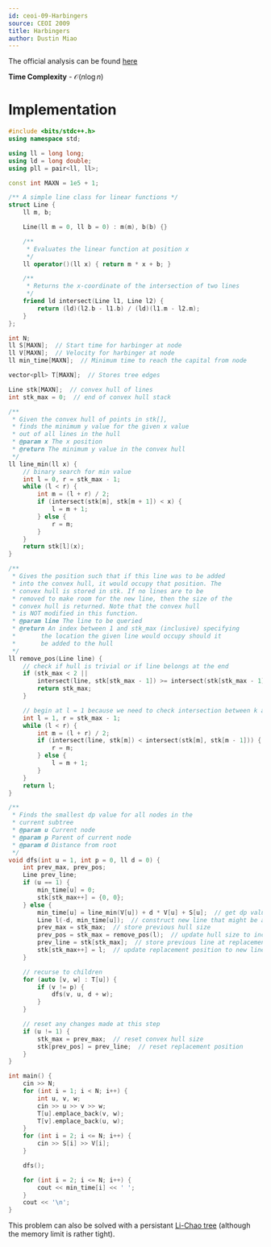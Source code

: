 ```yaml
---
id: ceoi-09-Harbingers
source: CEOI 2009
title: Harbingers
author: Dustin Miao
---
```


The official analysis can be found [here](https://studylib.net/doc/5889373/--ceoi-2009)

**Time Complexity** - $\mathcal{O}(n \log n)$

# Implementation 

<LanguageSection>

<CPPSection>
  
```cpp
#include <bits/stdc++.h>
using namespace std;

using ll = long long;
using ld = long double;
using pll = pair<ll, ll>;

const int MAXN = 1e5 + 1;

/** A simple line class for linear functions */ 
struct Line {
	ll m, b;

	Line(ll m = 0, ll b = 0) : m(m), b(b) {}

	/** 
	 * Evaluates the linear function at position x 
	 */ 
	ll operator()(ll x) { return m * x + b; }

	/** 
	 * Returns the x-coordinate of the intersection of two lines 
	 */ 
	friend ld intersect(Line l1, Line l2) { 
		return (ld)(l2.b - l1.b) / (ld)(l1.m - l2.m); 
	}
};

int N;
ll S[MAXN];  // Start time for harbinger at node
ll V[MAXN];  // Velocity for harbinger at node
ll min_time[MAXN];  // Minimum time to reach the capital from node

vector<pll> T[MAXN];  // Stores tree edges

Line stk[MAXN];  // convex hull of lines
int stk_max = 0;  // end of convex hull stack

/**
 * Given the convex hull of points in stk[],
 * finds the minimum y value for the given x value
 * out of all lines in the hull
 * @param x The x position
 * @return The minimum y value in the convex hull
 */ 
ll line_min(ll x) {
	// binary search for min value
	int l = 0, r = stk_max - 1;
	while (l < r) {
		int m = (l + r) / 2;
		if (intersect(stk[m], stk[m + 1]) < x) {
			l = m + 1;
		} else {
			r = m;
		}
	}
	return stk[l](x);
}

/**
 * Gives the position such that if this line was to be added 
 * into the convex hull, it would occupy that position. The 
 * convex hull is stored in stk. If no lines are to be 
 * removed to make room for the new line, then the size of the
 * convex hull is returned. Note that the convex hull 
 * is NOT modified in this function. 
 * @param line The line to be queried
 * @return An index between 1 and stk_max (inclusive) specifying 
 *		 the location the given line would occupy should it 
 *		 be added to the hull
 */ 
ll remove_pos(Line line) {
	// check if hull is trivial or if line belongs at the end
	if (stk_max < 2 || 
		intersect(line, stk[stk_max - 1]) >= intersect(stk[stk_max - 1], stk[stk_max - 2])) {
		return stk_max;
	}

	// begin at l = 1 because we need to check intersection between k and k - 1
	int l = 1, r = stk_max - 1;
	while (l < r) {
		int m = (l + r) / 2;
		if (intersect(line, stk[m]) < intersect(stk[m], stk[m - 1])) {
			r = m;
		} else {
			l = m + 1;
		}
	}
	return l;
}

/**
 * Finds the smallest dp value for all nodes in the 
 * current subtree
 * @param u Current node
 * @param p Parent of current node
 * @param d Distance from root
 */ 
void dfs(int u = 1, int p = 0, ll d = 0) {
	int prev_max, prev_pos;
	Line prev_line;
	if (u == 1) {
		min_time[u] = 0;
		stk[stk_max++] = {0, 0}; 
	} else {
		min_time[u] = line_min(V[u]) + d * V[u] + S[u];  // get dp value by querying convex hull
		Line l(-d, min_time[u]);  // construct new line that might be added into hull
		prev_max = stk_max;  // store previous hull size
		prev_pos = stk_max = remove_pos(l);  // update hull size to include new line
		prev_line = stk[stk_max];  // store previous line at replacement position
		stk[stk_max++] = l;  // update replacement position to new line
	}

	// recurse to children
	for (auto [v, w] : T[u]) {
		if (v != p) {
			dfs(v, u, d + w);
		}
	}

	// reset any changes made at this step
	if (u != 1) {
		stk_max = prev_max;  // reset convex hull size 
		stk[prev_pos] = prev_line;  // reset replacement position
	}
}

int main() {
	cin >> N;
	for (int i = 1; i < N; i++) {
		int u, v, w;
		cin >> u >> v >> w;
		T[u].emplace_back(v, w);
		T[v].emplace_back(u, w);
	}
	for (int i = 2; i <= N; i++) {
		cin >> S[i] >> V[i];
	}

	dfs();

	for (int i = 2; i <= N; i++) {
		cout << min_time[i] << ' ';
	}
	cout << '\n';
}
```
</CPPSection>

</LanguageSection>

<Info title="Alternative Solution">

This problem can also be solved with a persistant [Li-Chao tree](https://cp-algorithms.com/geometry/convex_hull_trick.html#toc-tgt-1) (although the memory limit is rather tight). 

</Info>
